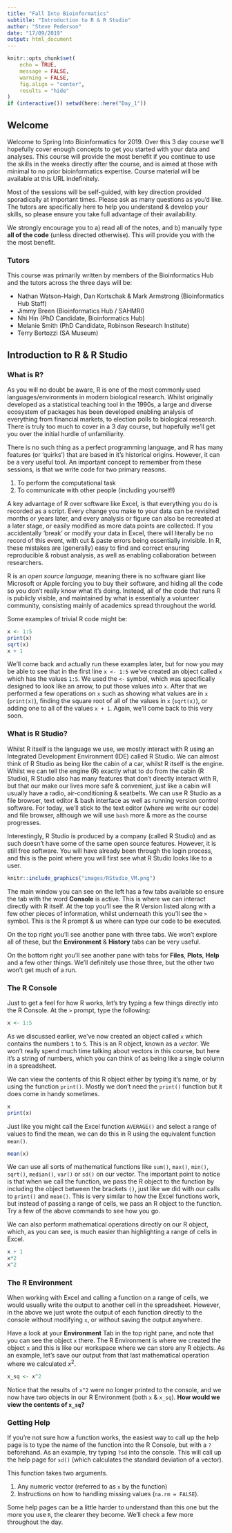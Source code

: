 ```yaml
---
title: "Fall Into Bioinformatics"
subtitle: "Introduction to R & R Studio"
author: "Steve Pederson"
date: "17/09/2019"
output: html_document
---
```


```r
knitr::opts_chunk$set(
    echo = TRUE,
    message = FALSE,
    warning = FALSE,
    fig.align = "center",
    results = "hide"
)
if (interactive()) setwd(here::here("Day_1"))
```

## Welcome

Welcome to Spring Into Bioinformatics for 2019.
Over this 3 day course we'll hopefully cover enough concepts to get you started with your data and analyses.
This course will provide the most benefit if you continue to use the skills in the weeks directly after the course, and is aimed at those with minimal to no prior bioinformatics expertise.
Course material will be available at this URL indefinitely.

Most of the sessions will be self-guided, with key direction provided sporadically at important times.
Please ask as many questions as you'd like.
The tutors are specifically here to help you understand & develop your skills, so please ensure you take full advantage of their availability.

We strongly encourage you to a) read all of the notes, and b) manually type **all of the code** (unless directed otherwise).
This will provide you with the the most benefit.


### Tutors

This course was primarily written by members of the Bioinformatics Hub and the tutors across the three days will be:

- Nathan Watson-Haigh, Dan Kortschak & Mark Armstrong (Bioinformatics Hub Staff)
- Jimmy Breen (Bioinformatics Hub / SAHMRI)
- Nhi Hin (PhD Candidate, Bioinformatics Hub)
- Melanie Smith (PhD Candidate, Robinson Research Institute)
- Terry Bertozzi (SA Museum)

## Introduction to R & R Studio

### What is R?

As you will no doubt be aware, R is one of the most commonly used languages/environments in modern biological research.
Whilst originally developed as a statistical teaching tool in the 1990s, a large and diverse ecosystem of packages has been developed enabling analysis of everything from financial markets, to election polls to biological research.
There is truly too much to cover in a 3 day course, but hopefully we'll get you over the initial hurdle of unfamiliarity.

There is no such thing as a perfect programming language, and R has many features (or 'quirks') that are based in it's historical origins.
However, it can be a very useful tool.
An important concept to remember from these sessions, is that we write code for two primary reasons.

1. To perform the computational task
2. To communicate with other people (including yourself!)

A key advantage of R over software like Excel, is that everything you do is recorded as a script.
Every change you make to your data can be revisited months or years later, and every analysis or figure can also be recreated at a later stage, or easily modified as more data points are collected.
If you accidentally 'break' or modify your data in Excel, there will literally be no record of this event, with cut & paste errors being essentially invisible.
In R, these mistakes are (generally) easy to find and correct ensuring reproducible & robust analysis, as well as enabling collaboration between researchers.

R is an *open source language*, meaning there is no software giant like Microsoft or Apple forcing you to buy their software, and hiding all the code so you don't really know what it's doing.
Instead, all of the code that runs R is publicly visible, and maintained by what is essentially a volunteer community, consisting mainly of academics spread throughout the world.

Some examples of trivial R code might be:

```r
x <- 1:5
print(x)
sqrt(x)
x + 1
```

We'll come back and actually run these examples later, but for now you may be able to see that in the first line `x <- 1:5` we've created an object called `x` which has the values `1:5`.
We used the `<-` symbol, which was specifically designed to look like an arrow, to put those values *into* `x`.
After that we performed a few operations on `x` such as showing what values are in `x` (`print(x)`), finding the square root of all of the values in `x` (`sqrt(x)`), or adding one to all of the values `x + 1`.
Again, we'll come back to this very soon.

### What is R Studio?

Whilst R itself is the language we use, we mostly interact with R using an Integrated Development Environment (IDE) called R Studio.
We can almost think of R Studio as being like the cabin of a car, whilst R itself is the engine.
Whilst we can tell the engine (R) exactly what to do from the cabin (R Studio), R Studio also has many features that don't directly interact with R, but that our make our lives more safe & convenient, just like a cabin will usually have a radio, air-conditioning & seatbelts.
We can use R Studio as a file browser, text editor & bash interface as well as running version control software.
For today, we'll stick to the text editor (where we write our code) and file browser, although we will use `bash` more & more as the course progresses.

Interestingly, R Studio is produced by a company (called R Studio) and as such doesn't have some of the same open source features.
However, it is still free software.
You will have already been through the login process, and this is the point where you will first see what R Studio looks like to a user.

```r
knitr::include_graphics("images/RStudio_VM.png")
```

The main window you can see on the left has a few tabs available so ensure the tab with the word **Console** is active.
This is where we can interact directly with R itself.
At the top you'll see the R Version listed along with a few other pieces of information, whilst underneath this you'll see the `>` symbol.
This is the R prompt & us where can type our code to be executed.

On the top right you'll see another pane with three tabs.
We won't explore all of these, but the **Environment** & **History** tabs can be very useful.

On the bottom right you'll see another pane with tabs for **Files**, **Plots**, **Help** and a few other things.
We'll definitely use those three, but the other two won't get much of a run.

### The R Console

Just to get a feel for how R works, let's try typing a few things directly into the R Console.
At the `>` prompt, type the following:

```r
x <- 1:5
```

As we discussed earlier, we've now created an object called `x` which contains the numbers `1` to `5`.
This is an R object, known as a *vector*.
We won't really spend much time talking about vectors in this course, but here it's a string of numbers, which you can think of as being like a single column in a spreadsheet.

We can view the contents of this R object either by typing it's name, or by using the function `print()`.
Mostly we don't need the `print()` function but it does come in handy sometimes.

```r
x
print(x)
```

Just like you might call the Excel function `AVERAGE()` and select a range of values to find the mean, we can do this in R using the equivalent function `mean()`.

```r
mean(x)
```

We can use all sorts of mathematical functions like `sum()`, `max()`, `min()`, `sqrt()`, `median()`, `var()` or `sd()` on our vector.
The important point to notice is that when we call the function, we pass the R object to the function by including the object between the brackets `()`, just like we did with our calls to `print()` and `mean()`.
This is very similar to how the Excel functions work, but instead of passing a range of cells, we pass an R object to the function.
Try a few of the above commands to see how you go.

We can also perform mathematical operations directly on our R object, which, as you can see, is much easier than highlighting a range of cells in Excel.

```r
x + 1
x*2
x^2
```


### The R Environment

When working with Excel and calling a function on a range of cells, we would usually write the output to another cell in the spreadsheet.
However, in the above we just wrote the output of each function directly to the console without modifying `x`, or without saving the output anywhere.

Have a look at your **Environment** Tab in the top right pane, and note that you can see the object `x` there.
The R Environment is where we created the object `x` and this is like our workspace where we can store any R objects.
As an example, let's save our output from that last mathematical operation where we calculated $x^2$.

```r
x_sq <- x^2
```

Notice that the results of `x^2` were no longer printed to the console, and we now have two objects in our R Environment (both `x` & `x_sq`).
**How would we view the contents of `x_sq`?**

### Getting Help

If you're not sure how a function works, the easiest way to call up the help page is to type the name of the function into the R Console, but with a `?` beforehand.
As an example, try typing `?sd` into the console.
This will call up the help page for `sd()` (which calculates the standard deviation of a vector).

This function takes two arguments.

1. Any numeric vector (referred to as `x` by the function)
2. Instructions on how to handling missing values (`na.rm = FALSE`).

Some help pages can be a little harder to understand than this one but the more you use `R`, the clearer they become.
We'll check a few more throughout the day.
